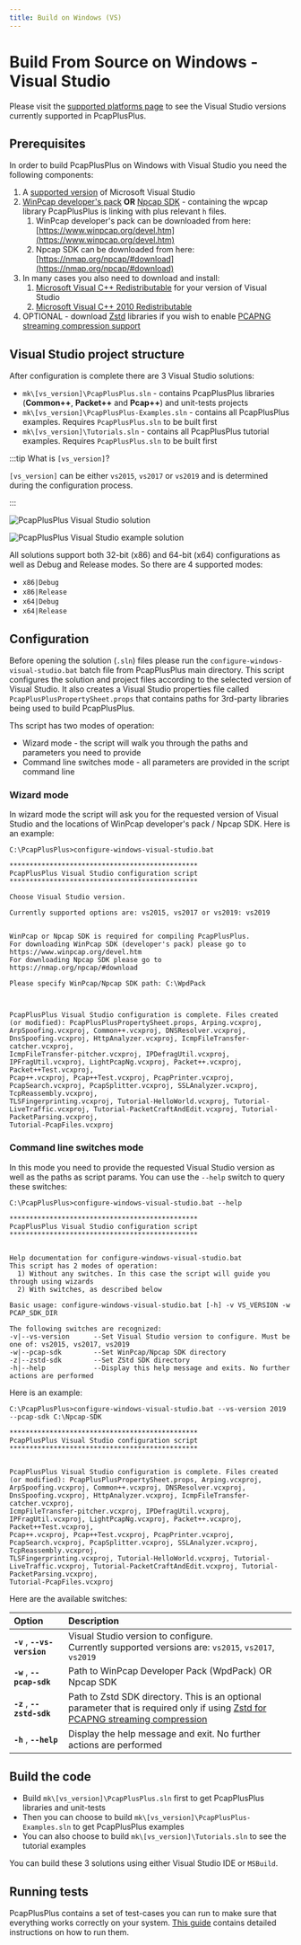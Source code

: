 ```yaml
---
title: Build on Windows (VS)
---
```


# Build From Source on Windows - Visual Studio

Please visit the [supported platforms page](../platforms) to see the Visual Studio versions currently supported in PcapPlusPlus.

## Prerequisites

In order to build PcapPlusPlus on Windows with Visual Studio you need the following components:

1. A [supported version](../platforms) of Microsoft Visual Studio
2. [WinPcap developer's pack](https://www.winpcap.org/devel.htm) **OR** [Npcap SDK](https://nmap.org/npcap/guide/npcap-devguide.html) - containing the wpcap library PcapPlusPlus is linking with plus relevant `h` files.
   1. WinPcap developer's pack can be downloaded from here: [https://www.winpcap.org/devel.htm](https://www.winpcap.org/devel.htm)
   2. Npcap SDK can be downloaded from here: [https://nmap.org/npcap/#download](https://nmap.org/npcap/#download)
3. In many cases you also need to download and install:
   1. [Microsoft Visual C++ Redistributable](https://support.microsoft.com/en-us/help/2977003/the-latest-supported-visual-c-downloads) for your version of Visual Studio
   2. [Microsoft Visual C++ 2010 Redistributable](https://www.microsoft.com/en-us/download/confirmation.aspx?id=14632)
4. OPTIONAL - download [Zstd](https://github.com/facebook/zstd/releases/latest) libraries if you wish to enable [PCAPNG streaming compression support](../features#readingwriting-pcapng-files-with-compression)

## Visual Studio project structure

After configuration is complete there are 3 Visual Studio solutions:

- `mk\[vs_version]\PcapPlusPlus.sln` - contains PcapPlusPlus libraries (**Common++**, **Packet++** and **Pcap++**) and unit-tests projects
- `mk\[vs_version]\PcapPlusPlus-Examples.sln` - contains all PcapPlusPlus examples. Requires `PcapPlusPlus.sln` to be built first
- `mk\[vs_version]\Tutorials.sln` - contains all PcapPlusPlus tutorial examples. Requires `PcapPlusPlus.sln` to be built first

:::tip What is `[vs_version]`?

`[vs_version]` can be either `vs2015`, `vs2017` or `vs2019` and is determined during the configuration process.

:::

![PcapPlusPlus Visual Studio solution](/img/install/vs2015pcpp.png)

![PcapPlusPlus Visual Studio example solution](/img/install/vs2015examples.png)

All solutions support both 32-bit (x86) and 64-bit (x64) configurations as well as Debug and Release modes. So there are 4 supported modes:

- `x86|Debug`
- `x86|Release`
- `x64|Debug`
- `x64|Release`

## Configuration

Before opening the solution (`.sln`) files please run the `configure-windows-visual-studio.bat` batch file from PcapPlusPlus main directory. This script configures the solution and project files according to the selected version of Visual Studio. It also creates a Visual Studio properties file called `PcapPlusPlusPropertySheet.props` that contains paths for 3rd-party libraries being used to build PcapPlusPlus.

Ths script has two modes of operation:

- Wizard mode - the script will walk you through the paths and parameters you need to provide
- Command line switches mode - all parameters are provided in the script command line

### Wizard mode

In wizard mode the script will ask you for the requested version of Visual Studio and the locations of WinPcap developer's pack / Npcap SDK. Here is an example:

```text
C:\PcapPlusPlus>configure-windows-visual-studio.bat

***********************************************
PcapPlusPlus Visual Studio configuration script
***********************************************

Choose Visual Studio version.

Currently supported options are: vs2015, vs2017 or vs2019: vs2019


WinPcap or Npcap SDK is required for compiling PcapPlusPlus.
For downloading WinPcap SDK (developer's pack) please go to https://www.winpcap.org/devel.htm
For downloading Npcap SDK please go to https://nmap.org/npcap/#download

Please specify WinPcap/Npcap SDK path: C:\WpdPack



PcapPlusPlus Visual Studio configuration is complete. Files created (or modified): PcapPlusPlusPropertySheet.props, Arping.vcxproj,
ArpSpoofing.vcxproj, Common++.vcxproj, DNSResolver.vcxproj, DnsSpoofing.vcxproj, HttpAnalyzer.vcxproj, IcmpFileTransfer-catcher.vcxproj,
IcmpFileTransfer-pitcher.vcxproj, IPDefragUtil.vcxproj, IPFragUtil.vcxproj, LightPcapNg.vcxproj, Packet++.vcxproj, Packet++Test.vcxproj,
Pcap++.vcxproj, Pcap++Test.vcxproj, PcapPrinter.vcxproj, PcapSearch.vcxproj, PcapSplitter.vcxproj, SSLAnalyzer.vcxproj, TcpReassembly.vcxproj,
TLSFingerprinting.vcxproj, Tutorial-HelloWorld.vcxproj, Tutorial-LiveTraffic.vcxproj, Tutorial-PacketCraftAndEdit.vcxproj, Tutorial-PacketParsing.vcxproj,
Tutorial-PcapFiles.vcxproj
```

### Command line switches mode

In this mode you need to provide the requested Visual Studio version as well as the paths as script params. You can use the `--help` switch to query these switches:

```text
C:\PcapPlusPlus>configure-windows-visual-studio.bat --help

***********************************************
PcapPlusPlus Visual Studio configuration script
***********************************************


Help documentation for configure-windows-visual-studio.bat
This script has 2 modes of operation:
  1) Without any switches. In this case the script will guide you through using wizards
  2) With switches, as described below

Basic usage: configure-windows-visual-studio.bat [-h] -v VS_VERSION -w PCAP_SDK_DIR

The following switches are recognized:
-v|--vs-version      --Set Visual Studio version to configure. Must be one of: vs2015, vs2017, vs2019
-w|--pcap-sdk        --Set WinPcap/Npcap SDK directory
-z|--zstd-sdk        --Set ZStd SDK directory
-h|--help            --Display this help message and exits. No further actions are performed
```

Here is an example:

```shell
C:\PcapPlusPlus>configure-windows-visual-studio.bat --vs-version 2019 --pcap-sdk C:\Npcap-SDK

***********************************************
PcapPlusPlus Visual Studio configuration script
***********************************************


PcapPlusPlus Visual Studio configuration is complete. Files created (or modified): PcapPlusPlusPropertySheet.props, Arping.vcxproj,
ArpSpoofing.vcxproj, Common++.vcxproj, DNSResolver.vcxproj, DnsSpoofing.vcxproj, HttpAnalyzer.vcxproj, IcmpFileTransfer-catcher.vcxproj,
IcmpFileTransfer-pitcher.vcxproj, IPDefragUtil.vcxproj, IPFragUtil.vcxproj, LightPcapNg.vcxproj, Packet++.vcxproj, Packet++Test.vcxproj,
Pcap++.vcxproj, Pcap++Test.vcxproj, PcapPrinter.vcxproj, PcapSearch.vcxproj, PcapSplitter.vcxproj, SSLAnalyzer.vcxproj, TcpReassembly.vcxproj,
TLSFingerprinting.vcxproj, Tutorial-HelloWorld.vcxproj, Tutorial-LiveTraffic.vcxproj, Tutorial-PacketCraftAndEdit.vcxproj, Tutorial-PacketParsing.vcxproj,
Tutorial-PcapFiles.vcxproj
```

Here are the available switches:

| Option                        | Description                                                                                                                                                                                |
| :---------------------------- | :----------------------------------------------------------------------------------------------------------------------------------------------------------------------------------------- |
| **`-v`** , **`--vs-version`** | Visual Studio version to configure.<br/>Currently supported versions are: `vs2015`, `vs2017`, `vs2019`                                                                                     |
| **`-w`** , **`--pcap-sdk`**   | Path to WinPcap Developer Pack (WpdPack) OR Npcap SDK                                                                                                                                      |
| **`-z`** , **`--zstd-sdk`**   | Path to Zstd SDK directory. This is an optional parameter that is required only if using [Zstd for PCAPNG streaming compression](../features#readingwriting-pcapng-files-with-compression) |
| **`-h`** , **`--help`**       | Display the help message and exit. No further actions are performed                                                                                                                        |

## Build the code

- Build `mk\[vs_version]\PcapPlusPlus.sln` first to get PcapPlusPlus libraries and unit-tests
- Then you can choose to build `mk\[vs_version]\PcapPlusPlus-Examples.sln` to get PcapPlusPlus examples
- You can also choose to build `mk\[vs_version]\Tutorials.sln` to see the tutorial examples

You can build these 3 solutions using either Visual Studio IDE or `MSBuild`.

## Running tests

PcapPlusPlus contains a set of test-cases you can run to make sure that everything works correctly on your system. [This guide](../tests) contains detailed instructions on how to run them.
